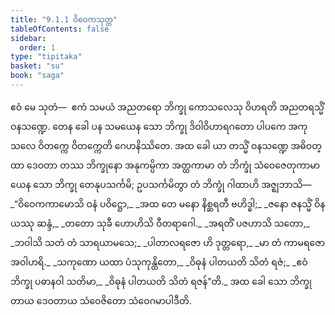 ```yaml
---
title: "9.1.1 ဝိဝေကသုတ္တ"
tableOfContents: false
sidebar:
  order: 1
type: "tipitaka"
basket: "su"
book: "saga"
---
```



<DynamicBreadcrumb />

<Division number="221" book="saga">

<Paragraph number="1378" book="saga">
ဧဝံ မေ သုတံ—  ဧကံ သမယံ အညတရော ဘိက္ခု ကောသလေသု ဝိဟရတိ အညတရသ္မိံ ဝနသဏ္ဍေ. တေန ခေါ ပန သမယေန သော ဘိက္ခု ဒိဝါဝိဟာရဂတော ပါပကေ အကုသလေ ဝိတက္ကေ ဝိတက္ကေတိ ဂေဟနိဿိတေ. အထ ခေါ ယာ တသ္မိံ ဝနသဏ္ဍေ အဓိဝတ္ထာ ဒေဝတာ တဿ ဘိက္ခုနော အနုကမ္ပိကာ အတ္ထကာမာ တံ ဘိက္ခုံ သံဝေဇေတုကာမာ ယေန သော ဘိက္ခု တေနုပသင်္ကမိ; ဥပသင်္ကမိတွာ တံ ဘိက္ခုံ ဂါထာဟိ အဇ္ဈဘာသိ—
</Paragraph>

<Paragraph number="1379" type="verses" book="saga">
_“ဝိဝေကကာမောသိ ဝနံ ပဝိဋ္ဌော,_  
_အထ တေ မနော နိစ္ဆရတီ ဗဟိဒ္ဓါ;_  
_ဇနော ဇနသ္မိံ ဝိနယဿု ဆန္ဒံ,_  
_တတော သုခီ ဟောဟိသိ ဝီတရာဂေါ._  

</Paragraph>

<Paragraph number="1380" type="verses" book="saga">
_အရတိံ ပဇဟာသိ သတော,_  
_ဘဝါသိ သတံ တံ သာရယာမသေ;_  
_ပါတာလရဇော ဟိ ဒုတ္တရော,_  
_မာ တံ ကာမရဇော အဝါဟရိ._  

</Paragraph>

<Paragraph number="1381" type="verses" book="saga">
_သကုဏော ယထာ ပံသုကုန္ထိတော,_  
_ဝိဓုနံ ပါတယတိ သိတံ ရဇံ;_  
_ဧဝံ ဘိက္ခု ပဓာနဝါ သတိမာ,_  
_ဝိဓုနံ ပါတယတိ သိတံ ရဇန်”တိ._  

</Paragraph>

<Paragraph number="1382" book="saga">
အထ ခေါ သော ဘိက္ခု တာယ ဒေဝတာယ သံဝေဇိတော သံဝေဂမာပါဒီတိ.
</Paragraph>
</Division>